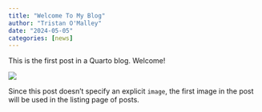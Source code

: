```yaml
---
title: "Welcome To My Blog"
author: "Tristan O'Malley"
date: "2024-05-05"
categories: [news]
---
```


This is the first post in a Quarto blog. Welcome!

![](thumbnail.jpg)

Since this post doesn't specify an explicit `image`, the first image in the post will be used in the listing page of posts.
